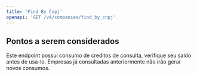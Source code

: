 ```yaml
---
title: 'Find By Cnpj'
openapi: 'GET /v4/companies/find_by_cnpj'
---
```


## Pontos a serem considerados
Este endpoint possui consumo de creditos de consulta, verifique seu saldo antes de usa-lo.
Empresas já consultadas anteriormente não irão gerar novos consumos.